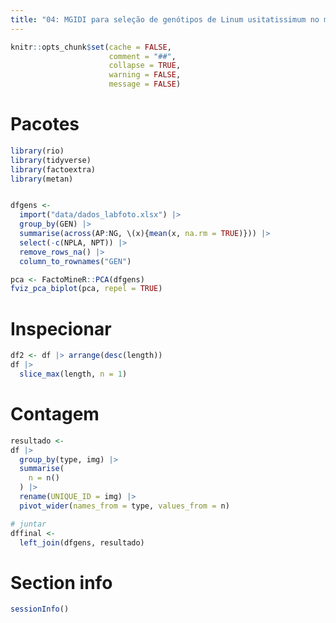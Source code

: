 ```yaml
---
title: "04: MGIDI para seleção de genótipos de Linum usitatissimum no melhoramento genético vegetal"
---
```


```r
knitr::opts_chunk$set(cache = FALSE,
                      comment = "##",
                      collapse = TRUE,
                      warning = FALSE,
                      message = FALSE)

```


# Pacotes

```r
library(rio)
library(tidyverse)
library(factoextra)
library(metan)


dfgens <- 
  import("data/dados_labfoto.xlsx") |> 
  group_by(GEN) |> 
  summarise(across(AP:NG, \(x){mean(x, na.rm = TRUE)})) |> 
  select(-c(NPLA, NPT)) |> 
  remove_rows_na() |> 
  column_to_rownames("GEN")

pca <- FactoMineR::PCA(dfgens)
fviz_pca_biplot(pca, repel = TRUE)
```


# Inspecionar
```r
df2 <- df |> arrange(desc(length))
df |> 
  slice_max(length, n = 1)
```


# Contagem
```r
resultado <- 
df |> 
  group_by(type, img) |> 
  summarise(
    n = n()
  ) |> 
  rename(UNIQUE_ID = img) |> 
  pivot_wider(names_from = type, values_from = n)

# juntar
dffinal <- 
  left_join(dfgens, resultado)
```


# Section info
```r
sessionInfo()

```

